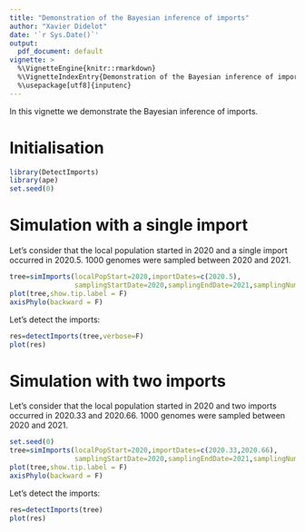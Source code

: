 ```yaml
---
title: "Demonstration of the Bayesian inference of imports"
author: "Xavier Didelot"
date: '`r Sys.Date()`'
output:
  pdf_document: default
vignette: >
  %\VignetteEngine{knitr::rmarkdown}
  %\VignetteIndexEntry{Demonstration of the Bayesian inference of imports}
  %\usepackage[utf8]{inputenc}
---
```


In this vignette we demonstrate the Bayesian inference of imports.

# Initialisation

```r
library(DetectImports)
library(ape)
set.seed(0)
```

# Simulation with a single import

Let's consider that the local population started in 2020 and a single import occurred in 2020.5.
1000 genomes were sampled between 2020 and 2021.

```r
tree=simImports(localPopStart=2020,importDates=c(2020.5),
                samplingStartDate=2020,samplingEndDate=2021,samplingNumber=1000)
plot(tree,show.tip.label = F)
axisPhylo(backward = F)
```

Let's detect the imports:

```r
res=detectImports(tree,verbose=F)
plot(res)
```


# Simulation with two imports

Let's consider that the local population started in 2020 and two imports occurred in 2020.33 and 2020.66.
1000 genomes were sampled between 2020 and 2021.

```r
set.seed(0)
tree=simImports(localPopStart=2020,importDates=c(2020.33,2020.66),
                samplingStartDate=2020,samplingEndDate=2021,samplingNumber=1000)
plot(tree,show.tip.label = F)
axisPhylo(backward = F)
```

Let's detect the imports:

```r
res=detectImports(tree)
plot(res)
```


